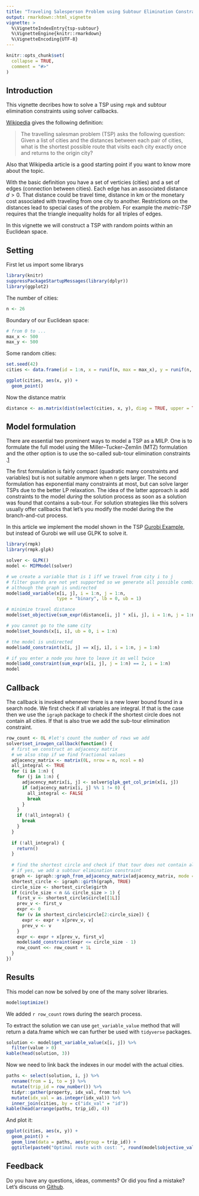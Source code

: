 ```yaml
---
title: "Traveling Salesperson Problem using Subtour Elimination Constraints"
output: rmarkdown::html_vignette
vignette: >
  %\VignetteIndexEntry{tsp-subtour}
  %\VignetteEngine{knitr::rmarkdown}
  %\VignetteEncoding{UTF-8}
---
```


```r
knitr::opts_chunk$set(
  collapse = TRUE,
  comment = "#>"
)
```

## Introduction

This vignette decribes how to solve a TSP using `rmpk` and subtour elimination constraints using solver callbacks.

[Wikipedia](https://en.wikipedia.org/wiki/Travelling_salesman_problem) gives the following definition:

> The travelling salesman problem (TSP) asks the following question: Given a list of cities and the distances between each pair of cities, what is the shortest possible route that visits each city exactly once and returns to the origin city?

Also that Wikipedia article is a good starting point if you want to know more about the topic. 

With the basic definition you have a set of verticies (cities) and a set of edges (connection between cities). Each edge has an associated distance $d > 0$. That distance could be travel time, distance in km or the monetary cost associated with traveling from one city to another. Restrictions on the distances lead to special cases of the problem. For example the *metric-TSP* requires that the triangle inequality holds for all triples of edges.

In this vignette we will construct a TSP with random points within an Euclidean space.

## Setting

First let us import some librarys
```r
library(knitr)
suppressPackageStartupMessages(library(dplyr))
library(ggplot2)
```


The number of cities:
```r
n <- 26
```

Boundary of our Euclidean space:
```r
# from 0 to ...
max_x <- 500
max_y <- 500
```

Some random cities:
```r
set.seed(42)
cities <- data.frame(id = 1:n, x = runif(n, max = max_x), y = runif(n, max = max_y))
```

```r
ggplot(cities, aes(x, y)) + 
  geom_point()
```


Now the distance matrix
```r
distance <- as.matrix(dist(select(cities, x, y), diag = TRUE, upper = TRUE))
```


## Model formulation

There are essential two prominent ways to model a TSP as a MILP. One is to formulate the full model using the Miller–Tucker–Zemlin (MTZ) formulation and the other option is to use the so-called sub-tour elimination constraints .[1](https://www.unc.edu/~pataki/papers/teachtsp.pdf)

The first formulation is fairly compact (quadratic many constraints and variables) but is not suitable anymore when n gets larger. The second formulation has exponential many constraints at most, but can solve larger TSPs due to the better LP relaxation. The idea of the latter approach is add constraints to the model *during* the solution process as soon as a solution was found that contains a sub-tour. For solution strategies like this solvers usually offer callbacks that let's you modify the model during the the branch-and-cut process.

In this article we implement the model shown in the TSP [Gurobi Example](http://examples.gurobi.com/traveling-salesman-problem/), but instead of Gurobi we will use GLPK to solve it.


```r
library(rmpk)
library(rmpk.glpk)
```

```r
solver <- GLPK()
model <- MIPModel(solver)

# we create a variable that is 1 iff we travel from city i to j
# filter guards are not yet supported so we generate all possible combinations
# although the graph is undirected
model$add_variable(x[i, j], i = 1:n, j = 1:n, 
                   type = "binary", lb = 0, ub = 1)

# minimize travel distance
model$set_objective(sum_expr(distance[i, j] * x[i, j], i = 1:n, j = 1:n), "min")

# you cannot go to the same city
model$set_bounds(x[i, i], ub = 0, i = 1:n)

# the model is undirected
model$add_constraint(x[i, j] == x[j, i], i = 1:n, j = 1:n)

# if you enter a node you have to leave it as well twice
model$add_constraint(sum_expr(x[i, j], j = 1:n) == 2, i = 1:n)
model
```

## Callback

The callback is invoked whenever there is a new lower bound found in a search node.
We first check if all variables are integral. 
If that is the case then we use the `igraph` package to check if the shortest circle does not contain all cities.
If that is also true we add the sub-tour elimination constraint.

```r
row_count <- 0L #let's count the number of rows we add
solver$set_irowgen_callback(function() {
  # first we construct an adjacency matrix
  # we also stop if we find fractional values
  adjacency_matrix <- matrix(0L, nrow = n, ncol = n)
  all_integral <- TRUE
  for (i in 1:n) {
    for (j in 1:n) {
      adjacency_matrix[i, j] <- solver$glpk_get_col_prim(x[i, j])
      if (adjacency_matrix[i, j] %% 1 != 0) {
        all_integral <- FALSE
        break
      }
    }
    if (!all_integral) {
      break
    }
  }
  
  if (!all_integral) {
    return()
  }
  
  # find the shortest circle and check if that tour does not contain all the nodes
  # if yes, we add a subtour elimination constraint
  graph <- igraph::graph_from_adjacency_matrix(adjacency_matrix, mode = "undirected")
  shortest_circle <- igraph::girth(graph, TRUE)
  circle_size <- shortest_circle$girth
  if (circle_size < n && circle_size > 1) {
    first_v <- shortest_circle$circle[[1L]]
    prev_v <- first_v
    expr <- 0
    for (v in shortest_circle$circle[2:circle_size]) {
      expr <- expr + x[prev_v, v]
      prev_v <- v
    }
    expr <- expr + x[prev_v, first_v]
    model$add_constraint(expr <= circle_size - 1)
    row_count <<- row_count + 1L
  }
})

```


## Results

This model can now be solved by one of the many solver libraries.

```r
model$optimize()
```

We added `r row_count` rows during the search process.

To extract the solution we can use `get_variable_value` method that will return a data.frame which we can further be used with `tidyverse` packages.

```r
solution <- model$get_variable_value(x[i, j]) %>% 
  filter(value > 0) 
kable(head(solution, 3))
```

Now we need to link back the indexes in our model with the actual cities.
```r
paths <- select(solution, i, j) %>% 
  rename(from = i, to = j) %>% 
  mutate(trip_id = row_number()) %>% 
  tidyr::gather(property, idx_val, from:to) %>% 
  mutate(idx_val = as.integer(idx_val)) %>% 
  inner_join(cities, by = c("idx_val" = "id"))
kable(head(arrange(paths, trip_id), 4))
```

And plot it:

```r
ggplot(cities, aes(x, y)) + 
  geom_point() + 
  geom_line(data = paths, aes(group = trip_id)) + 
  ggtitle(paste0("Optimal route with cost: ", round(model$objective_value(), 2)))
```

## Feedback

Do you have any questions, ideas, comments? Or did you find a mistake? Let's discuss on [Github](https://github.com/dirkschumacher/rmpk/issues).
